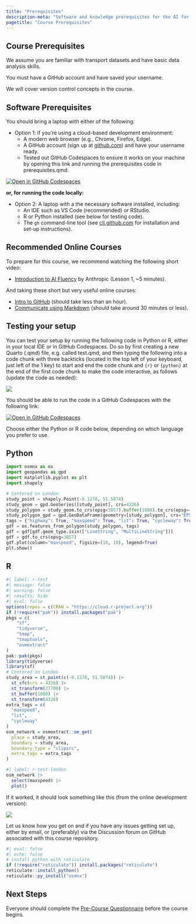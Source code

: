 ```yaml
---
title: "Prerequisites"
description-meta: "Software and knowledge prerequisites for the AI for Transport course, including setup instructions and testing code."
pagetitle: "Course Prerequisites"
---
```


## Course Prerequisites

We assume you are familiar with transport datasets and have basic data analysis skills.

You must have a GitHub account and have saved your username.

We will cover version control concepts in the course.

## Software Prerequisites

You should bring a laptop with either of the following:

-   Option 1: if you're using a cloud-based development environment:
    -   A modern web browser (e.g., Chrome, Firefox, Edge).
    -   A GitHub account (sign up at [github.com](https://github.com/)) and have your username ready.
    -   Tested out GitHub Codespaces to ensure it works on your machine by opening this link and running the prerequisites code in prerequisites.qmd: 

[![Open in GitHub Codespaces](https://img.shields.io/badge/Open%20in-GitHub%20Codespaces-blue?logo=github)](https://github.com/codespaces/new/itsleeds/ai4transport?quickstart=1)



**or, for running the code locally:**

-   Option 2: A laptop with a the necessary software installed, including:
    -   An IDE such as VS Code (recommended) or RStudio.
    -   R or Python installed (see below for testing code).
    -   The `gh` command-line tool (see [cli.github.com](https://cli.github.com/) for installation and set-up instructions).

## Recommended Online Courses

To prepare for this course, we recommend watching the following short video:

-   [Introduction to AI Fluency](https://www.youtube.com/watch?v=JpGtOfSgR-c) by Anthropic (Lesson 1, \~5 minutes).

And taking these short but very useful online courses:

-   [Intro to GitHub](https://github.com/skills/introduction-to-github) (should take less than an hour).
-   [Communicate using Markdown](https://github.com/skills/communicate-using-markdown) (should take around 30 minutes or less).

## Testing your setup

You can test your setup by running the following code in Python or R, either in your local IDE or in GitHub Codespaces.
Do so by first creating a new Quarto (.qmd) file, e.g. called test.qmd, and then typing the following into a code chunk with three backticks (located in the top left of your keyboard, just left of the 1 key) to start and end the code chunk and `{r}` or `{python}` at the end of the first code chunk to make the code interactive, as follows (update the code as needed):

![](images/paste-7.png)

You should be able to run the code in a GitHub Codespaces with the following link:

[![Open in GitHub Codespaces](https://img.shields.io/badge/Open%20in-GitHub%20Codespaces-blue?logo=github)](https://github.com/codespaces/new/itsleeds/ai4transport?quickstart=1)


Choose either the Python or R code below, depending on which language you prefer to use.

::: panel-tabset
## Python

```{=html}
<!--
#| label: python-test
#| eval: false
-->
```

``` python
import osmnx as ox
import geopandas as gpd
import matplotlib.pyplot as plt
import shapely

# Centered on London
study_point = shapely.Point(-0.1278, 51.5074)
study_geom = gpd.GeoSeries([study_point], crs=4326)
study_polygon = study_geom.to_crs(epsg=3857).buffer(1000).to_crs(epsg=4326).unary_union
study_polygon_gpd = gpd.GeoDataFrame(geometry=[study_polygon], crs="EPSG:4326")
tags = {"highway": True, "maxspeed": True, "lit": True, "cycleway": True}
gdf = ox.features_from_polygon(study_polygon, tags)
gdf = gdf[gdf.geom_type.isin(["LineString", "MultiLineString"])]
gdf = gdf.to_crs(epsg=3857)
gdf.plot(column="maxspeed", figsize=(10, 10), legend=True)
plt.show()
```

## R

```r
#| label: r-test
#| message: false
#| warning: false
#| results: hide
#| eval: false
options(repos = c(CRAN = "https://cloud.r-project.org"))
if (!require("pak")) install.packages("pak")
pkgs = c(
    "sf",
    "tidyverse",
    "tmap",
    "tmaptools",
    "osmextract"
)
pak::pak(pkgs)
library(tidyverse)
library(sf)
# Centered on London
study_area = st_point(c(-0.1278, 51.5074)) |>
  st_sfc(crs = 4326) |>
  st_transform(27700) |>
  st_buffer(1000) |>
  st_transform(4326)
extra_tags = c(
  "maxspeed",
  "lit",
  "cycleway"
)
osm_network = osmextract::oe_get(
  place = study_area,
  boundary = study_area,
  boundary_type = "clipsrc",
  extra_tags = extra_tags
)
```

```r
#| label: r-test-london
osm_network |>
  select(maxspeed) |>
  plot()
```
:::

If it worked, it should look something like this (from the online development version):

![](images/paste-6.png)

Let us know how you get on and if you have any issues getting set up, either by email, or (preferably) via the Discussion forum on GitHub associated with this course repository.

```r
#| eval: false
#| echo: false
# install python with reticulate
if (!require("reticulate")) install.packages("reticulate")
reticulate::install_python()
reticulate::py_install("osmnx")
```

## Next Steps

Everyone should complete the [Pre-Course Questionnaire]() before the course begins.
